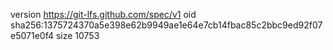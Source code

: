 version https://git-lfs.github.com/spec/v1
oid sha256:1375724370a5e398e62b9949ae1e64e7cb14fbac85c2bbc9ed92f07e5071e0f4
size 10753
